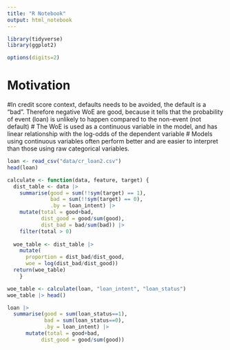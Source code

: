 ```yaml
---
title: "R Notebook"
output: html_notebook
---
```





```r
library(tidyverse)
library(ggplot2)
```


```r
options(digits=2)

```


# Motivation


#In credit score context, defaults needs to be avoided, the default is a "bad". Therefore negative WoE are good, because it tells that the probability of event (loan) is unlikely to happen compared to the non-event (not default)
# The WoE is used as a continuous variable in the model, and has linear relationship with the log-odds of the dependent variable
# Models using continuous variables often perform better and are easier to interpret than those using raw categorical variables.


```r
loan <- read_csv("data/cr_loan2.csv")
head(loan)
```



```r
calculate <- function(data, feature, target) {
  dist_table <- data |> 
    summarise(good = sum(!!sym(target) == 1),
              bad = sum(!!sym(target) == 0),
              .by = loan_intent) |> 
    mutate(total = good+bad,
           dist_good = good/sum(good),
           dist_bad = bad/sum(bad)) |> 
    filter(total > 0)
  
  woe_table <- dist_table |>
    mutate(
      proportion = dist_bad/dist_good,
      woe = log(dist_bad/dist_good))
  return(woe_table)
    }

woe_table <- calculate(loan, "loan_intent", "loan_status")
woe_table |> head()
```

```r
loan |> 
  summarise(good = sum(loan_status==1),
            bad = sum(loan_status==0),
            .by = loan_intent) |> 
      mutate(total = good+bad,
           dist_good = good/sum(good))
```

